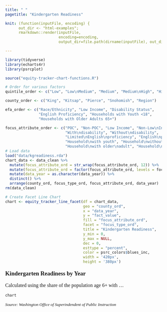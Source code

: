 ```yaml
---
title: " "
pagetitle: "Kindergarten Readiness"

knit: (function(inputFile, encoding) {
      out_dir <- "html-examples";
      rmarkdown::render(inputFile,
                        encoding=encoding,
                        output_dir=file.path(dirname(inputFile), out_dir))})

---
```


<style type="text/css">
.main-container {
  max-width: 100% !important;
  margin: auto;
}
</style>

```r
library(tidyverse)
library(echarts4r)
library(psrcplot)

source("equity-tracker-chart-functions.R")

# Order for various factors
quintile_order <- c("Low", "Low\nMedium", "Medium", "Medium\nHigh", "High")

county_order <- c("King", "Kitsap", "Pierce", "Snohomish", "Region")

efa_order <- c("Race/Ethnicity", "Low Income", "Disability Status", 
               "English Proficiency", "Households with Youth <18", 
               "Households with Older Adults 65+")

focus_attribute_order <- c("POC", "Non-POC", "Low Income", "Non-Low\nIncome", 
                           "With\ndisability", "Without\ndisability",
                           "Limited\nEnglish\nproficiency", "English\nproficient",
                           "Household\nwith youth", "Household\nwithout\nyouth",
                           "Household\nwith older\nadult", "Household\nwithout\nolder adult")
# Load data
load("data/kgreadiness.rda")
chart_data <- data_clean %>%
  mutate(focus_attribute_ord = str_wrap(focus_attribute_ord, 12)) %>%
  mutate(focus_attribute_ord = factor(focus_attribute_ord, levels = focus_attribute_order)) %>%
  mutate(data_year = as.character(data_year)) %>%
  distinct() %>%
  arrange(county_ord, focus_type_ord, focus_attribute_ord, data_year)
rm(data_clean)

# Create Facet Line Chart
chart <- equity_tracker_line_facet(df = chart_data,
                                   geo = "county_ord",
                                   x = "data_year",
                                   y = "fact_value",
                                   fill = "focus_attribute_ord",
                                   facet = "focus_type_ord",
                                   title = "Kindergarten Readiness",
                                   y_min = 0,
                                   y_max = NULL,
                                   dec = 0,
                                   esttype = "percent",
                                   color = psrc_colors$blues_inc,
                                   width = '420px',
                                   height = '380px')

```
<p style="font-family: Poppins; font-size:14pt; font-weight:bold">
Kindergarten Readiness by Year
</p>
<p style="font-family: Poppins; font-size:12pt; font-weight:normal">
Calculated using the share of the population age 6+ with ...
</p>
```r
chart
```
<p style="font-family: Poppins; font-size:10pt; font-style:italic">
Source: Washington Office of Superindendent of Public Instruction
</p> 
